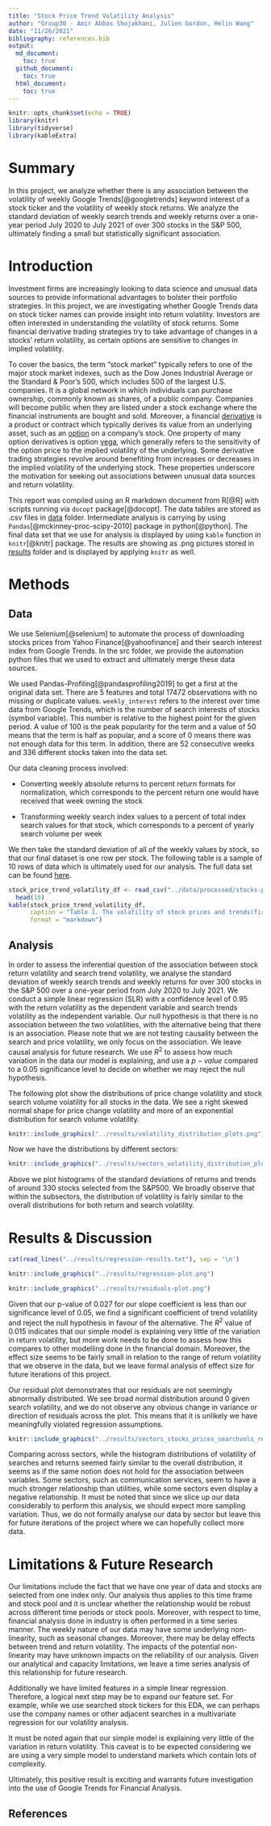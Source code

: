 ```yaml
---
title: "Stock Price Trend Volatility Analysis"
author: "Group30 - Amir Abbas Shojakhani, Julien Gordon, Helin Wang"
date: "11/26/2021"
bibliography: references.bib
output: 
  md_document: 
    toc: true
  github_document:
    toc: true
  html_document:
    toc: true
---
```


```r
knitr::opts_chunk$set(echo = TRUE)
library(knitr)
library(tidyverse)
library(kableExtra)
```

# Summary

In this project, we analyze whether there is any association between the volatility of weekly Google Trends[@googletrends] keyword interest of a stock ticker and the volatility of weekly stock returns. We analyze the standard deviation of weekly search trends and weekly returns over a one-year period July 2020 to July 2021 of over 300 stocks in the S&P 500, ultimately finding a small but statistically significant association.

# Introduction

Investment firms are increasingly looking to data science and unusual data sources to provide informational advantages to bolster their portfolio strategies. In this project, we are investigating whether Google Trends data on stock ticker names can provide insight into return volatility. Investors are often interested in understanding the volatility of stock returns. Some financial derivative trading strategies try to take advantage of changes in a stocks' return volatility, as certain options are sensitive to changes in implied volatility.

To cover the basics, the term "stock market" typically refers to one of the major stock market indexes, such as the Dow Jones Industrial Average or the Standard & Poor's 500, which includes 500 of the largest U.S. companies. It is a global network in which individuals can purchase ownership, commonly known as shares, of a public company. Companies will become public when they are listed under a stock exchange where the financial instruments are bought and sold. Moreover, a financial [derivative](https://www.investopedia.com/terms/d/derivative.asp) is a product or contract which typically derives its value from an underlying asset, such as an [option](https://www.investopedia.com/terms/o/option.asp) on a company's stock. One property of many option derivatives is option [vega](https://www.investopedia.com/terms/v/vega.asp), which generally refers to the sensitivity of the option price to the implied volatility of the underlying. Some derivative trading strategies revolve around benefiting from increases or decreases in the implied volatility of the underlying stock. These properties underscore the motivation for seeking out associations between unusual data sources and return volatility.

This report was compiled using an R markdown document from R[@R] with scripts running via `docopt` package[@docopt]. The data tables are stored as .csv files in [data](https://github.com/UBC-MDS/Stock-Price-Trend-Volatility-Analysis/tree/main/data) folder. Intermediate analysis is carrying by using `Pandas`[@mckinney-proc-scipy-2010] package in python[@python]. The final data set that we use for analysis is displayed by using `kable` function in `knitr`[@knitr] package. The results are showing as .png pictures stored in [results](https://github.com/UBC-MDS/Stock-Price-Trend-Volatility-Analysis/tree/main/results) folder and is displayed by applying `knitr` as well.

# Methods

## Data

We use Selenium[@selenium] to automate the process of downloading stocks prices from Yahoo Finance[@yahoofinance] and their search interest index from Google Trends. In the src folder, we provide the automation python files that we used to extract and ultimately merge these data sources.

We used Pandas-Profiling[@pandasprofiling2019] to get a first at the original data set. There are 5 features and total 17472 observations with no missing or duplicate values. `weekly_interest` refers to the interest over time data from Google Trends, which is the number of search interests of stocks (symbol variable). This number is relative to the highest point for the given period. A value of 100 is the peak popularity for the term and a value of 50 means that the term is half as popular, and a score of 0 means there was not enough data for this term. In addition, there are 52 consecutive weeks and 336 different stocks taken into the data set.

Our data cleaning process involved:

-   Converting weekly absolute returns to percent return formats for normalization, which corresponds to the percent return one would have received that week owning the stock

-   Transforming weekly search index values to a percent of total index search values for that stock, which corresponds to a percent of yearly search volume per week

We then take the standard deviation of all of the weekly values by stock, so that our final dataset is one row per stock. The following table is a sample of 10 rows of data which is ultimately used for our analysis. The full data set can be found [here](https://github.com/UBC-MDS/Stock-Price-Trend-Volatility-Analysis/blob/main/data/stocks-prices-trend-volatility.csv).

```r
stock_price_trend_volatility_df <- read_csv("../data/processed/stocks-prices-trend-volatility.csv") |> 
  head(10)
kable(stock_price_trend_volatility_df,
      caption = "Table 1. The volatility of stock prices and trends(first 10 rows).",
      format = "markdown")
```

## Analysis

In order to assess the inferential question of the association between stock return volatility and search trend volatility, we analyse the standard deviation of weekly search trends and weekly returns for over 300 stocks in the S&P 500 over a one-year period from July 2020 to July 2021. We conduct a simple linear regression (SLR) with a confidence level of 0.95 with the return volatility as the dependent variable and search trends volatility as the independent variable. Our null hypothesis is that there is no association between the two volatilities, with the alternative being that there is an association. Please note that we are not testing causality between the search and price volatility, we only focus on the association. We leave causal analysis for future research. We use $R^2$ to assess how much variation in the data our model is explaining, and use a $p-value$ compared to a 0.05 significance level to decide on whether we may reject the null hypothesis.

The following plot show the distributions of price change volatility and stock search volume volatility for all stocks in the data. We see a right skewed normal shape for price change volatility and more of an exponential distribution for search volume volatility.

```r
knitr::include_graphics("../results/volatility_distribution_plots.png")
```

Now we have the distributions by different sectors:

```r
knitr::include_graphics("../results/sectors_volatility_distribution_plots.png")
```

Above we plot histograms of the standard deviations of returns and trends of around 330 stocks selected from the S&P500. We broadly observe that within the subsectors, the distribution of volatility is fairly similar to the overall distributions for both return and search volatility.

# Results & Discussion

```r
cat(read_lines("../results/regression-results.txt"), sep = '\n')
```

```r
knitr::include_graphics("../results/regression-plot.png")
```

```r
knitr::include_graphics("../results/residuals-plot.png")
```

Given that our p-value of 0.027 for our slope coefficient is less than our significance level of 0.05, we find a significant coefficient of trend volatility and reject the null hypothesis in favour of the alternative. The $R^2$ value of 0.015 indicates that our simple model is explaining very little of the variation in return volatility, but more work needs to be done to assess how this compares to other modelling done in the financial domain. Moreover, the effect size seems to be fairly small in relation to the range of return volatility that we observe in the data, but we leave formal analysis of effect size for future iterations of this project.

Our residual plot demonstrates that our residuals are not seemingly abnormally distributed. We see broad normal distribution around 0 given search volatility, and we do not observe any obvious change in variance or direction of residuals across the plot. This means that it is unlikely we have meaningfully violated regression assumptions.

```r
knitr::include_graphics("../results/sectors_stocks_prices_searchvols_reg.png")
```

Comparing across sectors, while the histogram distributions of volatility of searches and returns seemed fairly similar to the overall distribution, it seems as if the same notion does not hold for the association between variables. Some sectors, such as communication services, seem to have a much stronger relationship than utilities, while some sectors even display a negative relationship. It must be noted that since we slice up our data considerably to perform this analysis, we should expect more sampling variation. Thus, we do not formally analyse our data by sector but leave this for future iterations of the project where we can hopefully collect more data.

# Limitations & Future Research

Our limitations include the fact that we have one year of data and stocks are selected from one index only. Our analysis thus applies to this time frame and stock pool and it is unclear whether the relationship would be robust across different time periods or stock pools. Moreover, with respect to time, financial analysis done in industry is often performed in a time series manner. The weekly nature of our data may have some underlying non-linearity, such as seasonal changes. Moreover, there may be delay effects between trend and return volatility. The impacts of the potential non-linearity may have unknown impacts on the reliability of our analysis. Given our analytical and capacity limitations, we leave a time series analysis of this relationship for future research.

Additionally we have limited features in a simple linear regression. Therefore, a logical next step may be to expand our feature set. For example, while we use searched stock tickers for this EDA, we can perhaps use the company names or other adjacent searches in a multivariate regression for our volatility analysis.

It must be noted again that our simple model is explaining very little of the variation in return volatility. This caveat is to be expected considering we are using a very simple model to understand markets which contain lots of complexity.

Ultimately, this positive result is exciting and warrants future investigation into the use of Google Trends for Financial Analysis.

## References
